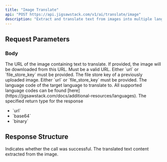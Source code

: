 ```yaml
---
title: "Image Translate"
api: "POST https://api.jigsawstack.com/v1/ai/translate/image"
description: "Extract and translate text from images into multiple languages."
---
```



## Request Parameters

### Body

<ParamField body="url" type="string">
  The URL of the image containing text to translate. If provided, the image will be downloaded from this URL. Must be a valid URL. Either `url` or
  `file_store_key` must be provided.
</ParamField>

<ParamField body="file_store_key" type="string">
  The file store key of a previously uploaded image. Either `url` or `file_store_key` must be provided.
</ParamField>

<ParamField body="target_language" type="string" required>
  The language code of the target language to translate to. All supported language codes can be found
  [here](https://jigsawstack.com/docs/additional-resources/languages).
</ParamField>

<ParamField body="return_type" type="string">
  The specified return type for the response
  <ul>
    <li>`url`</li>
    <li>`base64`</li>
    <li>`binary`</li>
  </ul>
</ParamField>

## Response Structure

<ResponseField name="success" type="boolean">
  Indicates whether the call was successful.
</ResponseField>

<ResponseField name="translated_text" type="string">
  The translated text content extracted from the image.
</ResponseField>

<ImageTranslateSnippet />
